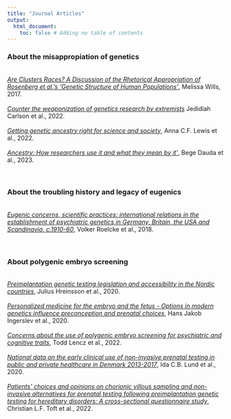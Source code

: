 ```yaml
---
title: "Journal Articles"
output:
  html_document:
    toc: false # Adding no table of contents
---
```


### About the misappropiation of genetics 
<br>
<a href="http://dx.doi.org/10.3998/ptb.6959004.0009.012" target="_blank" rel="noopener noreferrer" title="Are Clusters Races?">_Are Clusters Races? A Discussion of the Rhetorical Appropriation of Rosenberg et al.'s 'Genetic Structure of Human Populations'_</a>, Melissa Wills, 2017.
<br><br>
<a href="https://www.nature.com/articles/d41586-022-03252-z" target="_blank" rel="noopener noreferrer" title="Counter the weaponization of genetics research by extremists">_Counter the weaponization of genetics research by extremists_</a> Jedidiah Carlson et al., 2022.
<br><br>
<a href="https://doi.org/10.1126/science.abm7530" target="_blank" rel="noopener noreferrer" title="Getting genetic ancestry right for science and society">_Getting genetic ancestry right for science and society_</a>, Anna C.F. Lewis et al., 2022.
<br><br>
<a href="https://doi.org/10.3389/fgene.2023.1044555" target="_blank" rel="noopener noreferrer" title="Ancestry: How researchers use it and what they mean by it">_Ancestry: How researchers use it and what they mean by it'_</a>, Bege Dauda et al., 2023.
<br><br><br>

### About the troubling history and legacy of eugenics 
<br>
<a href="https://doi.org/10.1177/0957154X18808666" target="_blank" rel="noopener noreferrer" title="Eugenic concerns, scientific practices?">_Eugenic concerns, scientific practices: international relations in the establishment of psychiatric genetics in Germany, Britain, the USA and Scandinavia, c.1910-60_</a>, Volker Roelcke et al., 2018.
<br><br><br>

### About polygenic embryo screening 
<br>
<a href="https://doi.org/10.1111/aogs.13831" target="_blank" rel="noopener noreferrer" title="Preimplantation genetic testing legislation and accessibility in the Nordic countries">_Preimplantation genetic testing legislation and accessibility in the Nordic countries_</a>, Julius Hreinsson et al., 2020.
<br><br>
<a href="https://doi.org/10.1111/aogs.13882" target="_blank" rel="noopener noreferrer" title="Personalized medicine for the embryo and the fetus - Options in modern genetics influence preconception and prenatal choices">_Personalized medicine for the embryo and the fetus - Options in modern genetics influence preconception and prenatal choices_</a>, Hans Jakob Ingerslev et al., 2020.
<br><br>
<a href="https://doi.org/10.1016/s2215-0366(22)00157-2" target="_blank" rel="noopener noreferrer" title="Concerns about the use of polygenic embryo screening for psychiatric and cognitive traits">_Concerns about the use of polygenic embryo screening for psychiatric and cognitive traits_</a>, Todd Lencz et al., 2022.
<br><br>
<a href="https://doi.org/10.1111/aogs.14052" target="_blank" rel="noopener noreferrer" title="National data on the early clinical use of non-invasive prenatal testing in public and private healthcare in Denmark 2013-2017">_National data on the early clinical use of non-invasive prenatal testing in public and private healthcare in Denmark 2013-2017_</a>, Ida C.B. Lund et al., 2020.
<br><br>
<a href="https://doi.org/10.1002/pd.6088" target="_blank" rel="noopener noreferrer" title="Patients' choices and opinions on chorionic villous sampling and non-invasive alternatives for prenatal testing following preimplantation genetic testing for hereditary disorders: A cross-sectional questionnaire study">_Patients' choices and opinions on chorionic villous sampling and non-invasive alternatives for prenatal testing following preimplantation genetic testing for hereditary disorders: A cross-sectional questionnaire study_</a>, Christian L.F. Toft et al., 2022.
<br><br><br>